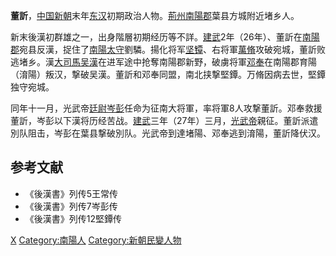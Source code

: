 '''董訢'''，[[中国|中国]][[新朝|新朝]]末年[[东汉|东汉]]初期政治人物。[[荊州|荊州]][[南陽郡|南陽郡]]葉县方城附近堵乡人。

新末後漢初群雄之一，出身階層初期经历等不詳。[[建武_(东汉)|建武]]2年（26年）、董訢在[[南陽郡|南陽郡]]宛县反漢，捉住了[[南陽|南陽]][[太守|太守]]劉驎。揚化将军[[坚镡|坚镡]]、右将軍[[萬脩|萬脩]]攻破宛城，董訢败逃堵乡。漢[[大司馬|大司馬]][[吴漢|吴漢]]在进军途中抢奪南陽郡新野，破虜将軍[[邓奉|邓奉]]在南陽郡育陽（淯陽）叛汉，撃破吴漢。董訢和邓奉同盟，南北挟撃堅鐔。万脩因病去世，堅鐔独守宛城。

同年十一月，光武帝[[廷尉|廷尉]][[岑彭|岑彭]]任命为征南大将軍，率将軍8人攻撃董訢。邓奉救援董訢，岑彭以下漢将历经苦战。[[建武_(东汉)|建武]]三年（27年）三月，[[光武帝|光武帝]]親征。董訢派遣別队阻击，岑彭在葉县撃破別队。光武帝到達堵陽、邓奉逃到淯陽，董訢降伏汉。

==参考文献==
*《後漢書》列传5王常传 
*《後漢書》列传7岑彭传 
*《後漢書》列传12堅鐔传 
<references/>

{{DEFAULTSORT:D}}
[[Category:董姓|X]]
[[Category:南陽人|Category:南陽人]]
[[Category:新朝民變人物|Category:新朝民變人物]]